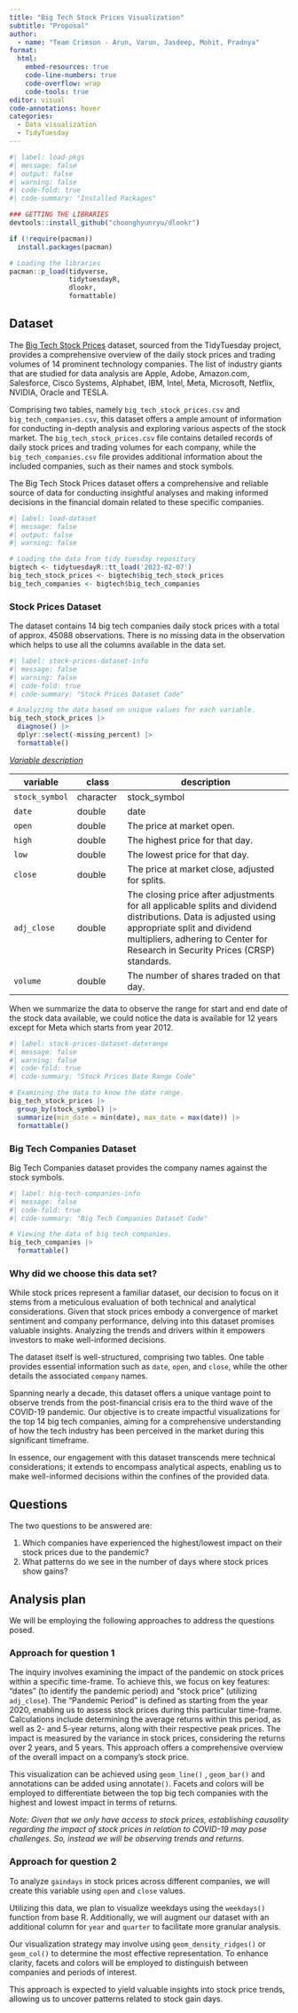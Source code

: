 ```yaml
---
title: "Big Tech Stock Prices Visualization"
subtitle: "Proposal"
author: 
  - name: "Team Crimson - Arun, Varun, Jasdeep, Mohit, Pradnya"
format: 
  html:
    embed-resources: true
    code-line-numbers: true
    code-overflow: wrap
    code-tools: true
editor: visual
code-annotations: hover
categories: 
  - Data visualization
  - TidyTuesday
---
```


```r
#| label: load-pkgs
#| message: false
#| output: false
#| warning: false
#| code-fold: true
#| code-summary: "Installed Packages"

### GETTING THE LIBRARIES
devtools::install_github("choonghyunryu/dlookr")

if (!require(pacman))
  install.packages(pacman)

# Loading the libraries
pacman::p_load(tidyverse,
               tidytuesdayR,
               dlookr,
               formattable)
```

## Dataset

The [Big Tech Stock Prices](https://github.com/rfordatascience/tidytuesday/tree/master/data/2023/2023-02-07) dataset, sourced from the TidyTuesday project, provides a comprehensive overview of the daily stock prices and trading volumes of 14 prominent technology companies. The list of industry giants that are studied for data analysis are Apple, Adobe, Amazon.com, Salesforce, Cisco Systems, Alphabet, IBM, Intel, Meta, Microsoft, Netflix, NVIDIA, Oracle and TESLA.

Comprising two tables, namely `big_tech_stock_prices.csv` and `big_tech_companies.csv`, this dataset offers a ample amount of information for conducting in-depth analysis and exploring various aspects of the stock market. The `big_tech_stock_prices.csv` file contains detailed records of daily stock prices and trading volumes for each company, while the `big_tech_companies.csv` file provides additional information about the included companies, such as their names and stock symbols.

The Big Tech Stock Prices dataset offers a comprehensive and reliable source of data for conducting insightful analyses and making informed decisions in the financial domain related to these specific companies.

```r
#| label: load-dataset
#| message: false
#| output: false
#| warning: false

# Loading the data from tidy tuesday repository
bigtech <- tidytuesdayR::tt_load('2023-02-07')
big_tech_stock_prices <- bigtech$big_tech_stock_prices
big_tech_companies <- bigtech$big_tech_companies

```

### Stock Prices Dataset

The dataset contains 14 big tech companies daily stock prices with a total of approx. 45088 observations. There is no missing data in the observation which helps to use all the columns available in the data set.

```r
#| label: stock-prices-dataset-info
#| message: false
#| warning: false
#| code-fold: true
#| code-summary: "Stock Prices Dataset Code"

# Analyzing the data based on unique values for each variable.
big_tech_stock_prices |>
  diagnose() |>
  dplyr::select(-missing_percent) |>
  formattable()
```

[*Variable description*]{.underline}

| variable       | class     | description                                                                                                                                                                                                                       |
|-------------|-------------|----------------------------------------------|
| `stock_symbol` | character | stock_symbol                                                                                                                                                                                                                      |
| `date`         | double    | date                                                                                                                                                                                                                              |
| `open`         | double    | The price at market open.                                                                                                                                                                                                         |
| `high`         | double    | The highest price for that day.                                                                                                                                                                                                   |
| `low`          | double    | The lowest price for that day.                                                                                                                                                                                                    |
| `close`        | double    | The price at market close, adjusted for splits.                                                                                                                                                                                   |
| `adj_close`    | double    | The closing price after adjustments for all applicable splits and dividend distributions. Data is adjusted using appropriate split and dividend multipliers, adhering to Center for Research in Security Prices (CRSP) standards. |
| `volume`       | double    | The number of shares traded on that day.                                                                                                                                                                                          |

When we summarize the data to observe the range for start and end date of the stock data available, we could notice the data is available for 12 years except for Meta which starts from year 2012.

```r
#| label: stock-prices-dataset-daterange
#| message: false
#| warning: false
#| code-fold: true
#| code-summary: "Stock Prices Date Range Code"

# Examining the data to know the date range.
big_tech_stock_prices |> 
  group_by(stock_symbol) |> 
  summarize(min_date = min(date), max_date = max(date)) |> 
  formattable()
```

### Big Tech Companies Dataset

Big Tech Companies dataset provides the company names against the stock symbols.

```r
#| label: big-tech-companies-info
#| message: false
#| code-fold: true
#| code-summary: "Big Tech Companies Dataset Code"

# Viewing the data of big tech companies.
big_tech_companies |>
  formattable()
```

### Why did we choose this data set?

While stock prices represent a familiar dataset, our decision to focus on it stems from a meticulous evaluation of both technical and analytical considerations. Given that stock prices embody a convergence of market sentiment and company performance, delving into this dataset promises valuable insights. Analyzing the trends and drivers within it empowers investors to make well-informed decisions.

The dataset itself is well-structured, comprising two tables. One table provides essential information such as `date`, `open`, and `close`, while the other details the associated `company` names.

Spanning nearly a decade, this dataset offers a unique vantage point to observe trends from the post-financial crisis era to the third wave of the COVID-19 pandemic. Our objective is to create impactful visualizations for the top 14 big tech companies, aiming for a comprehensive understanding of how the tech industry has been perceived in the market during this significant timeframe.

In essence, our engagement with this dataset transcends mere technical considerations; it extends to encompass analytical aspects, enabling us to make well-informed decisions within the confines of the provided data.

## Questions

The two questions to be answered are:

1.  Which companies have experienced the highest/lowest impact on their stock prices due to the pandemic?
2.  What patterns do we see in the number of days where stock prices show gains?

## Analysis plan

We will be employing the following approaches to address the questions posed.

### Approach for question 1

The inquiry involves examining the impact of the pandemic on stock prices within a specific time-frame. To achieve this, we focus on key features: "dates" (to identify the pandemic period) and "stock price" (utilizing `adj_close`). The "Pandemic Period" is defined as starting from the year 2020, enabling us to assess stock prices during this particular time-frame. Calculations include determining the average returns within this period, as well as 2- and 5-year returns, along with their respective peak prices. The impact is measured by the variance in stock prices, considering the returns over 2 years, and 5 years. This approach offers a comprehensive overview of the overall impact on a company's stock price.

This visualization can be achieved using `geom_line()` , `geom_bar()` and annotations can be added using annotate`()`. Facets and colors will be employed to differentiate between the top big tech companies with the highest and lowest impact in terms of returns.

*Note: Given that we only have access to stock prices, establishing causality regarding the impact of stock prices in relation to COVID-19 may pose challenges. So, instead we will be observing trends and returns.*

### Approach for question 2

To analyze `gaindays` in stock prices across different companies, we will create this variable using `open` and `close` values.

Utilizing this data, we plan to visualize weekdays using the `weekdays()` function from base R. Additionally, we will augment our dataset with an additional column for `year` and `quarter` to facilitate more granular analysis.

Our visualization strategy may involve using `geom_density_ridges()` or `geom_col()` to determine the most effective representation. To enhance clarity, facets and colors will be employed to distinguish between companies and periods of interest.

This approach is expected to yield valuable insights into stock price trends, allowing us to uncover patterns related to stock gain days.
